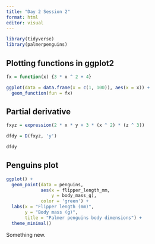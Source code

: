 ```yaml
---
title: "Day 2 Session 2"
format: html
editor: visual
---
```


```r
library(tidyverse)
library(palmerpenguins)
```

## Plotting functions in ggplot2

```r
fx = function(x) {3 * x ^ 2 + 4}

ggplot(data = data.frame(x = c(1, 100)), aes(x = x)) +
  geom_function(fun = fx)
```

## Partial derivative

```r
fxyz = expression(2 * x * y + 3 * (x ^ 2) * (z ^ 3))

dfdy = D(fxyz, 'y')

dfdy
```

## Penguins plot

```r
ggplot() + 
  geom_point(data = penguins, 
             aes(x = flipper_length_mm, 
                 y = body_mass_g),
             color = 'green') +
  labs(x = "Flipper length (mm)", 
       y = "Body mass (g)", 
       title = "Palmer penguins body dimensions") + 
  theme_minimal()
```

Something new.
